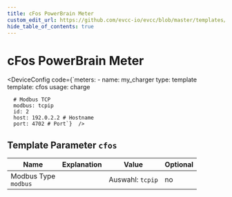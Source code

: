 ```yaml
---
title: cFos PowerBrain Meter
custom_edit_url: https://github.com/evcc-io/evcc/blob/master/templates/definition/meter/cfos.yaml
hide_table_of_contents: true
---
```



# cFos PowerBrain Meter

<div className="device-detail-container">
  <div className="device-detail-content">
    <DeviceFeatures features="sponsorship" />

<DeviceConfig code={`meters:
    - name: my_charger
      type: template
      template: cfos
      usage: charge
      
      # Modbus TCP
      modbus: tcpip
      id: 2
      host: 192.0.2.2 # Hostname
      port: 4702 # Port`}  />
  </div>
  <div className="device-detail-icon">
    <evcc-icon
      type="meter"
      name="cfos-powerbrain-meter"
      size="400px"
      alt="cFos PowerBrain Meter"
      className="device-detail-icon-img"
    ></evcc-icon>
  </div>
</div>

## Template Parameter `cfos`

| Name | Explanation | Value | Optional |
|-----------|-------------|-------|----------|
| Modbus Type<br/>`modbus` |  | Auswahl: `tcpip` | no |

<SponsorshipRequired />

